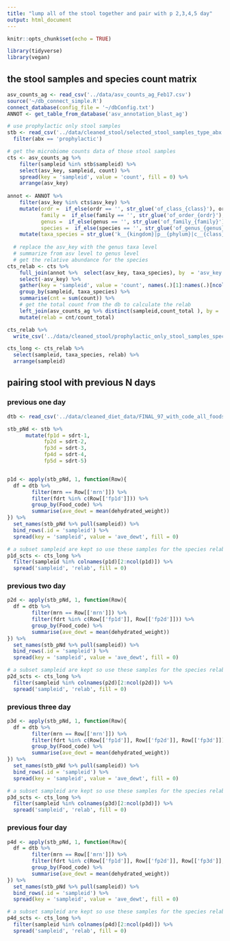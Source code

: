 ```yaml
---
title: "lump all of the stool together and pair with p 2,3,4,5 day"
output: html_document
---
```


```r
knitr::opts_chunk$set(echo = TRUE)
```

```r
library(tidyverse)
library(vegan)
```

## the stool samples and species count matrix

```r
asv_counts_ag <- read_csv('../data/asv_counts_ag_Feb17.csv')
source('~/db_connect_simple.R')
connect_database(config_file = '~/dbConfig.txt')
ANNOT <- get_table_from_database('asv_annotation_blast_ag')
```

```r
# use prophylactic only stool samples
stb <- read_csv('../data/cleaned_stool/selected_stool_samples_type_abx.csv') %>% 
  filter(abx == 'prophylactic') 

# get the microbiome counts data of those stool samples
cts <- asv_counts_ag %>% 
    filter(sampleid %in% stb$sampleid) %>% 
    select(asv_key, sampleid, count) %>% 
    spread(key = 'sampleid', value = 'count', fill = 0) %>% 
    arrange(asv_key)  
  
annot <- ANNOT %>% 
    filter(asv_key %in% cts$asv_key) %>% 
    mutate(ordr =  if_else(ordr == '', str_glue('of_class_{class}'), ordr),
           family =  if_else(family == '', str_glue('of_order_{ordr}'), family),
           genus =  if_else(genus == '', str_glue('of_family_{family}'), genus),
           species =  if_else(species == '', str_glue('of_genus_{genus}'), species)) %>% 
    mutate(taxa_species = str_glue('k__{kingdom}|p__{phylum}|c__{class}|o__{ordr}|f__{family}|g__{genus}|s__{species}'))
  
  # replace the asv_key with the genus taxa level
  # summarize from asv level to genus level
  # get the relative abundance for the species
cts_relab <- cts %>% 
    full_join(annot %>%  select(asv_key, taxa_species), by  = 'asv_key') %>% 
    select(-asv_key) %>% 
    gather(key = 'sampleid', value = 'count', names(.)[1]:names(.)[ncol(.) - 1]) %>% 
    group_by(sampleid, taxa_species) %>% 
    summarise(cnt = sum(count)) %>% 
    # get the total count from the db to calculate the relab
    left_join(asv_counts_ag %>% distinct(sampleid,count_total ), by = 'sampleid') %>% 
    mutate(relab = cnt/count_total)

cts_relab %>% 
  write_csv('../data/cleaned_stool/prophylactic_only_stool_samples_species_counts.csv')
```


```r
cts_long <- cts_relab %>% 
  select(sampleid, taxa_species, relab) %>% 
  arrange(sampleid) 
```

## pairing stool with previous N days

### previous one day

```r
dtb <- read_csv('../data/cleaned_diet_data/FINAL_97_with_code_all_foods_drt_with_enteralTPN.csv')

stb_pNd <- stb %>% 
      mutate(fp1d = sdrt-1,
            fp2d = sdrt-2, 
            fp3d = sdrt-3,
            fp4d = sdrt-4,
            fp5d = sdrt-5) 


p1d <- apply(stb_pNd, 1, function(Row){
  df = dtb %>%  
        filter(mrn == Row[['mrn']]) %>% 
        filter(fdrt %in% c(Row[['fp1d']])) %>% 
        group_by(Food_code) %>% 
        summarise(ave_dewt = mean(dehydrated_weight))
}) %>% 
  set_names(stb_pNd %>% pull(sampleid)) %>% 
  bind_rows(.id = 'sampleid') %>% 
  spread(key = 'sampleid', value = 'ave_dewt', fill = 0)

# a subset sampleid are kept so use these samples for the species relab too
p1d_scts <- cts_long %>% 
  filter(sampleid %in% colnames(p1d)[2:ncol(p1d)]) %>% 
  spread('sampleid', 'relab', fill = 0)

```

### previous two day

```r
p2d <- apply(stb_pNd, 1, function(Row){
  df = dtb %>%  
        filter(mrn == Row[['mrn']]) %>% 
        filter(fdrt %in% c(Row[['fp1d']], Row[['fp2d']])) %>% 
        group_by(Food_code) %>% 
        summarise(ave_dewt = mean(dehydrated_weight))
}) %>% 
  set_names(stb_pNd %>% pull(sampleid)) %>% 
  bind_rows(.id = 'sampleid') %>% 
  spread(key = 'sampleid', value = 'ave_dewt', fill = 0)

# a subset sampleid are kept so use these samples for the species relab too
p2d_scts <- cts_long %>% 
  filter(sampleid %in% colnames(p2d)[2:ncol(p2d)]) %>% 
  spread('sampleid', 'relab', fill = 0)
```

### previous three day

```r
p3d <- apply(stb_pNd, 1, function(Row){
  df = dtb %>%  
        filter(mrn == Row[['mrn']]) %>% 
        filter(fdrt %in% c(Row[['fp1d']], Row[['fp2d']], Row[['fp3d']])) %>% 
        group_by(Food_code) %>% 
        summarise(ave_dewt = mean(dehydrated_weight))
}) %>% 
  set_names(stb_pNd %>% pull(sampleid)) %>% 
  bind_rows(.id = 'sampleid') %>% 
  spread(key = 'sampleid', value = 'ave_dewt', fill = 0)

# a subset sampleid are kept so use these samples for the species relab too
p3d_scts <- cts_long %>% 
  filter(sampleid %in% colnames(p3d)[2:ncol(p3d)]) %>% 
  spread('sampleid', 'relab', fill = 0)
```

### previous four day

```r
p4d <- apply(stb_pNd, 1, function(Row){
  df = dtb %>%  
        filter(mrn == Row[['mrn']]) %>% 
        filter(fdrt %in% c(Row[['fp1d']], Row[['fp2d']], Row[['fp3d']], Row[['fp4d']])) %>% 
        group_by(Food_code) %>% 
        summarise(ave_dewt = mean(dehydrated_weight))
}) %>% 
  set_names(stb_pNd %>% pull(sampleid)) %>% 
  bind_rows(.id = 'sampleid') %>% 
  spread(key = 'sampleid', value = 'ave_dewt', fill = 0)

# a subset sampleid are kept so use these samples for the species relab too
p4d_scts <- cts_long %>% 
  filter(sampleid %in% colnames(p4d)[2:ncol(p4d)]) %>% 
  spread('sampleid', 'relab', fill = 0)
```